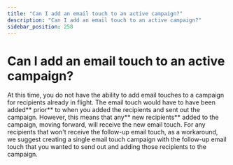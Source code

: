 ```yaml
---
title: "Can I add an email touch to an active campaign?"
description: "Can I add an email touch to an active campaign?"
sidebar_position: 258
---
```


# Can I add an email touch to an active campaign?

At this time, you do not have the ability to add email touches to a campaign for recipients already in flight. The email touch would have to have been added** prior** to when you added the recipients and sent out the campaign.
However, this means that any** new recipients** added to the campaign, moving forward, will receive the new email touch.
For any recipients that won't receive the follow-up email touch, as a workaround, we suggest creating a single email touch campaign with the follow-up email touch that you wanted to send out and adding those recipients to the campaign.